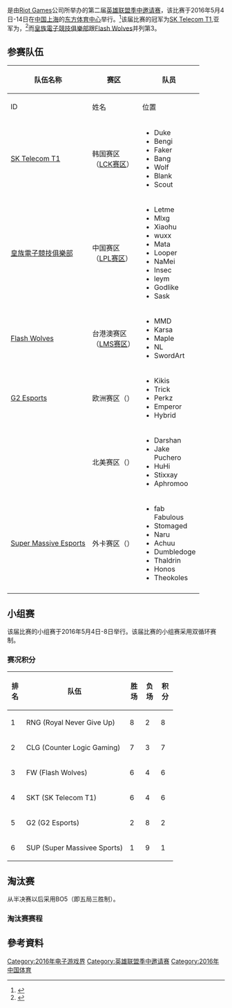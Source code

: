 {{NoteTA
|G1=地名
|G2=Esports
|G3=LOL
}}
{{Infobox sport tournament
| name =2016年英雄联盟季中冠军赛
| sport = 《[[英雄联盟|英雄联盟]]》
| year = 2016
| image = 
| caption =  
| location = {{CHN}}[[上海市|上海市]]
| start_date = 5月4日
| end_date = 5月14日
| administrator = [[拳头游戏|拳头游戏]]
| tournament_format = 小组赛<br>淘汰赛
| host =
| venues = [[上海东方体育中心|东方体育中心]]
| participants = <!-- or | teams = -->
| purse =
| champions = {{flagicon|KOR}} [[T1_(電競隊伍)|SK Telecom T1]]
| runners-up1 = {{flagicon|USA}} Counter Logic Gaming
| runners-up2 = {{flagicon|CHN}} [[Royal_Never_Give_Up|Royal Never Give Up]]<br />{{flagicon|TWN}} [[Flash_Wolves|Flash Wolves]]
| matches =
| points =
| teams = 12
| tries = 
| goals = 
| attendance = 
| noaverage = <!-- Set to 1 to exclude average attendance per match -->
| mvp ={{flagicon|KOR}} 李宰晚（ID：Wolf）
| top_scorer = 
| top_try_scorer = 
| stat1_label =
| stat1 =
| stat2_label =
| stat2 =
| previous = [[2015年英雄联盟季中赛|2015]]
| next = [[2017年英雄联盟季中邀请赛|2017]]
}}


{{vgname2|2016英雄联盟季中冠军赛|en=''2016 League of Legends'' Mid-Season Invitational|也被称为'''英雄联盟2016季中邀请赛'''}}是由[[Riot_Games|Riot Games]]公司所举办的第二届[[英雄联盟季中邀请赛|英雄联盟季中邀请赛]]，该比赛于2016年5月4日-14日在[[中华人民共和国|中国]][[上海|上海]]的[[上海东方体育中心|东方体育中心]]举行。<ref>{{Cite web |url = http://games.qq.com/a/20160217/018649.htm |title = 2016英雄联盟季中邀请赛（MSI）来到上海 |date = 2016-02-17 |publisher = 腾讯网 |language = zh-cn |deadurl = yes |archiveurl = https://web.archive.org/web/20161222170437/http://games.qq.com/a/20160217/018649.htm |archivedate = 2016-12-22 |accessdate = 2017-02-09 }}</ref>该届比赛的冠军为[[SK_Telecom_T1|SK Telecom T1]],亚军为{{link-en|Counter Logic Gaming|Counter Logic Gaming}}，<ref>{{Cite web |url = http://gnn.gamer.com.tw/6/131846.html |title = 《英雄聯盟》季中邀請賽韓國 SKT 贏得冠軍 拿下 LOL 電競全球首度大滿貫成就 |author = RU |date = 2016-05-15 |publisher = [[巴哈姆特電玩資訊站|巴哈姆特電玩資訊站]] |language = zh-tw |accessdate = 2017-02-09 |archive-date = 2016-08-20 |archive-url = https://web.archive.org/web/20160820052939/http://gnn.gamer.com.tw/6/131846.html |dead-url = no }}</ref>而[[皇族電子競技俱樂部|皇族電子競技俱樂部]]跟[[Flash_Wolves|Flash Wolves]]并列第3。

== 参赛队伍 ==

{| class="wikitable"
|-
! scope="col" style="white-space:nowrap" rowspan=2|队伍名称
! scope="col" style="width:100px;" rowspan=2|赛区
! scope="col" style="width:100px;" colspan=3|队员
|-
! ID
! 姓名
! 位置
|-
| {{flagicon|KOR}} [[SK_Telecom_T1|SK Telecom T1]]
| 韩国赛区（[[英雄联盟韩国冠军联赛|LCK赛区]]）
|
* Duke
* Bengi
* Faker
* Bang
* Wolf
* Blank
* Scout
|
* 李浩盛
* 裴成雄
* [[李相赫|李相赫]]
* 裴俊植
* 李宰晚
* 姜善久
* 李治灿
|
* 上单
* 打野
* 中单
* -{zh-cn:ADC;zh-tw:AD;zh-hk:AD}-
* 辅助
* 打野(后备)
* 中单(后备)
|-
| {{flagicon|CHN}} [[皇族電子競技俱樂部|皇族電子競技俱樂部]]
| 中国赛区（[[英雄联盟职业联赛|LPL赛区]]）
|
* Letme
* Mlxg
* Xiaohu
* wuxx
* Mata
* Looper
* NaMei
* Insec
* leym
* Godlike
* Sask
|
* 严君泽
* 刘世宇
* 李元浩
* 王城
* 赵世衡
* 张亨硕
* [[朱佳文|朱佳文]]
* [[崔仁石|崔仁石]]
* 乐毅
* 肖旺
* 周翼翔
|
* 上单
* 打野
* 中单
* -{zh-cn:ADC;zh-tw:AD;zh-hk:AD}-
* 辅助
* 上单
* -{zh-cn:ADC;zh-tw:AD;zh-hk:AD}-
* 打野
* 辅助
* 上单
* 中单
|-
| {{flagicon|ROC}} [[Flash_Wolves|Flash Wolves]]
| 台港澳赛区（[[LMS职业联赛|LMS赛区]]）
|
* MMD
* Karsa
* Maple
* NL
* SwordArt
|
* 游立宏
* [[洪浩軒|洪浩軒]]
* [[黄熠棠|黄熠棠]]
* [[熊汶铵|熊汶铵]]
* 胡硕杰
|
* 上单
* 打野
* 中单
* -{zh-cn:ADC;zh-tw:AD;zh-hk:AD}-
* 辅助
|-
| {{flagicon|EU}}{{flagicon|ESP}} [[G2_Esports|G2 Esports]]
| 欧洲赛区（{{link-en|英雄聯盟冠軍聯賽|League of Legends Championship Series|EU LCS赛区}}）
|
* Kikis
* Trick
* Perkz
* Emperor
* Hybrid
|
* Mateusz Szkudlarek
* Kim Gang-yun
* Luka Perković
* Kim Jin-hyun
* Glenn Doornenbal
|
* 上单
* 打野
* 中单
* -{zh-cn:ADC;zh-tw:AD;zh-hk:AD}-
* 辅助
|-
| {{flagicon|USA}} {{link-en|Counter Logic Gaming|Counter Logic Gaming}}
| 北美赛区（{{link-en|英雄聯盟冠軍聯賽|League of Legends Championship Series|NA LCS赛区}}）
|
* Darshan
* Jake Puchero
* HuHi
* Stixxay
* Aphromoo
|
* Darshan Upadhyaha
* Jake Puchero
* Jae Hyun Choi
* Trevor Hayes
* Zaqueri Black
|
* 上单
* 打野
* 中单
* -{zh-cn:ADC;zh-tw:AD;zh-hk:AD}-
* 辅助
|-
| {{flagicon|TUR}} [[Super_Massive_Esports|Super Massive Esports]]
| 外卡赛区（{{link-ru|国际外卡邀请赛|IWCI|IWCI赛区}}）
|
* fab Fabulous
* Stomaged
* Naru
* Achuu
* Dumbledoge
* Thaldrin
* Honos
* Theokoles
|
* Asım Cihat Karakaya
* Furkan Güngör
* Koray Bıçak
* Nicolaj Ellesgaard
* Mustafa Kemal Gökseloğlu
* Berke Demir
* Ozan İnanç Aydoğdu
* Muhammed Işık
|
* 上单
* 打野
* 中单
* -{zh-cn:ADC;zh-tw:AD;zh-hk:AD}-
* 辅助
* 上单(后备)
* -{zh-cn:ADC;zh-tw:AD;zh-hk:AD}-(后备)
* 辅助(后备)
|-
|}

== 小组赛 ==

该届比赛的小组赛于2016年5月4日-8日举行。该届比赛的小组赛采用双循环赛制。

=== 赛况积分 ===

{| class=wikitable style="text-align:center"
|-
!width="20"|排名
!style="white-space:nowrap"|队伍
!width="20"|胜场
!width="20"|负场
!width="20"|积分
|- bgcolor=#ccffcc
| 1 || align=left| RNG (Royal Never Give Up)
| 8 || 2 || 8
|- bgcolor=#ccffcc
| 2 || align=left| CLG (Counter Logic Gaming)
| 7 || 3 || 7
|- bgcolor=#ccffcc
| 3 || align=left| FW (Flash Wolves)
| 6 || 4 || 6
|- bgcolor=#ccffcc
| 4 || align=left| SKT (SK Telecom T1)
| 6 || 4 || 6
|- bgcolor=#ffcccc
| 5 || align=left| G2 (G2 Esports)
| 2 || 8 || 2
|- bgcolor=#ffcccc
| 6 || align=left| SUP (Super Massivee Sports)
| 1 || 9 || 1
|}

==淘汰赛==

从半决赛以后采用BO5（即五局三胜制）。

===淘汰赛赛程===

{{Round4
<!-- Date-Place/Team 1/Score 1/Team 2/Score 2 -->
<!-- 準決賽 -->
|5月13日|{{flagicon|CHN}}<small>Royal Never Give up</small>|1|{{flagicon|KOR}}'''SK Telecom T1'''|'''3'''
|5月14日|{{flagicon|ROC}}Flash Wolves|1|{{flagicon|USA}}<small>'''Counter Logic Gaming'''</small>|'''3'''
<!-- 決賽 -->
|5月15日|{{flagicon|KOR}}'''SK Telecom T1'''|'''3'''|{{flagicon|USA}}<small>Counter Logic Gaming</small>|0
}}

== 參考資料 ==
{{Reflist}}

{{英雄联盟}}

[[Category:2016年电子游戏界|Category:2016年电子游戏界]]
[[Category:英雄联盟季中邀请赛|Category:英雄联盟季中邀请赛]]
[[Category:2016年中国体育|Category:2016年中国体育]]